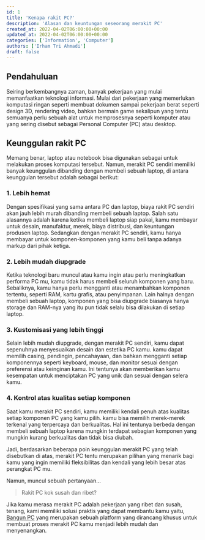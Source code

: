 ```yaml
---
id: 1
title: 'Kenapa rakit PC?'
description: 'Alasan dan keuntungan seseorang merakit PC'
created_at: 2022-04-02T06:00:00+00:00
updated_at: 2022-04-02T06:00:00+00:00
categories: ['Information', 'Computer']
authors: ['Irham Tri Ahmadi']
draft: false
---
```


## Pendahuluan

Seiring berkembangnya zaman, banyak pekerjaan yang mulai memanfaatkan teknologi informasi. Mulai dari pekerjaan yang memerlukan komputasi ringan seperti membuat dokumen sampai pekerjaan berat seperti design 3D, rendering video, bahkan bermain game sekalipun yang tentu semuanya perlu sebuah alat untuk memprosesnya seperti komputer atau yang sering disebut sebagai Personal Computer (PC) atau desktop.

## Keunggulan rakit PC

Memang benar, laptop atau notebook bisa digunakan sebagai untuk melakukan proses komputasi tersebut. Namun, merakit PC sendiri memiliki banyak keunggulan dibanding dengan membeli sebuah laptop, di antara keunggulan tersebut adalah sebagai berikut:

### 1. Lebih hemat

Dengan spesifikasi yang sama antara PC dan laptop, biaya rakit PC sendiri akan jauh lebih murah dibanding membeli sebuah laptop. Salah satu alasannya adalah karena ketika membeli laptop siap pakai, kamu membayar untuk desain, manufaktur, merek, biaya distribusi, dan keuntungan produsen laptop. Sedangkan dengan merakit PC sendiri, kamu hanya membayar untuk komponen-komponen yang kamu beli tanpa adanya markup dari pihak ketiga.

### 2. Lebih mudah diupgrade

Ketika teknologi baru muncul atau kamu ingin atau perlu meningkatkan performa PC mu, kamu tidak harus membeli seluruh komponen yang baru. Sebaliknya, kamu hanya perlu mengganti atau menambahkan komponen tertentu, seperti RAM, kartu grafis, atau penyimpanan. Lain halnya dengan membeli sebuah laptop, komponen yang bisa diupgrade biasanya hanya storage dan RAM-nya yang itu pun tidak selalu bisa dilakukan di setiap laptop.

### 3. Kustomisasi yang lebih tinggi

Selain lebih mudah diupgrade, dengan merakit PC sendiri, kamu dapat sepenuhnya menyesuaikan desain dan estetika PC kamu. kamu dapat memilih casing, pendingin, pencahayaan, dan bahkan mengganti setiap komponennya seperti keyboard, mouse, dan monitor sesuai dengan preferensi atau keinginan kamu. Ini tentunya akan memberikan kamu kesempatan untuk menciptakan PC yang unik dan sesuai dengan selera kamu.

### 4. Kontrol atas kualitas setiap komponen

Saat kamu merakit PC sendiri, kamu memiliki kendali penuh atas kualitas setiap komponen PC yang kamu pilih. kamu bisa memilih merek-merek terkenal yang terpercaya dan berkualitas. Hal ini tentunya berbeda dengan membeli sebuah laptop karena mungkin terdapat sebagian komponen yang mungkin kurang berkualitas dan tidak bisa diubah.

Jadi, berdasarkan beberapa poin keunggulan merakit PC yang telah disebutkan di atas, merakit PC tentu merupakan pilihan yang menarik bagi kamu yang ingin memiliki fleksibilitas dan kendali yang lebih besar atas perangkat PC mu.

Namun, muncul sebuah pertanyaan...

> Rakit PC kok susah dan ribet?

Jika kamu merasa merakit PC adalah pekerjaan yang ribet dan susah, tenang, kami memiliki solusi praktis yang dapat membantu kamu yaitu, [Bangun PC](https://bangunpc.com) yang merupakan sebuah platform yang dirancang khusus untuk membuat proses merakit PC kamu menjadi lebih mudah dan menyenangkan.
